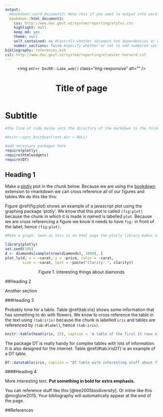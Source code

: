 ```yaml
---
output:
  #bookdown::word_document2: #Use this if you need to output into word. The word document will contain webshots of any html/javascript content
  bookdown::html_document2:
    css: http://www.doc.govt.nz/system/reporting/styles.css
    highlight: null
    keep_md: yes
    theme: null
    self_contained: no #Controls whether document has dependencies or not. Has implications for file size and speed of loading
    number_sections: false #specify whether or not to add numbered sections
bibliography: references.bib
csl: http://www.doc.govt.nz/system/reporting/elsevier-harvard.csl 
---
```

<!--Customise header here-->
<header id="header">
<img src=`r DocRR::Lake_web()` class="img-responsive" alt="" />
<h1>Title of page</h1>
</header>
<h1 class="h1sub">Subtitle</h1>

<!--Add some custom css to control font and table header colour or other style components where needed-->
<style> 
        h2 {color: `r DocRR::font_Lake()`}
        h3 {color: `r DocRR::font_Lake()`}
        h4 {color: `r DocRR::font_Lake()`}
        th {background-color : `r DocRR::font_Lake()`}
</style>

```r

#The line of code below sets the directory of the markdown to the folder where this file is saved. You may not want to use this if using data from different network folders

#knitr::opts_knit$set(root.dir = NULL)

#add necessary packages here
require(plotly)
require(htmlwidgets)
require(DT)
```

## Heading 1

Make a [plotly](https://plot.ly/r/) plot in the chunk below. Because we are using the [bookdown](https://bookdown.org/yihui/bookdown/) extension to rmarkdown we can cross reference all of our figures and tables.We do this like this:

Figure \@ref(fig:plot) shows an example of a javascript plot using the graphing package 'plotly'. We know that this plot is called `(fig:plot)` because the chunk in which it is made is named is labelled `plot`. Because we are cross referencing a figure we know it needs to have `fig:` in front of the label, hence `(fig:plot)`. 

```r

#Make a graph. Seen as this is an html page the plotly library makes nice interactive graphics

library(plotly)
set.seed(100)
d <- diamonds[sample(nrow(diamonds), 1000), ]
plot_ly(d, x = ~carat, y = ~price, color = ~carat,
        size = ~carat, text = ~paste("Clarity: ", clarity))

```


<!-- An alternative way of adding captions. Captions don't work with some htmlwidgets packages -->
<p class="caption" align = "middle" id = "Figure 1."> Figure 1. Interesting things about diamonds</p>

##Heading 2

Another section

###Heading 3
 
Probably time for a table. Table \@ref(tab:iris) shows some information that has something to do with flowers. We know to cross reference the table in the text using `(tab:iris)` because the chunk is labelled `iris` and tables are referenced by `(tab:#label)`, hence `(tab:iris)`.


```r

knitr::kable(head(iris, 15), caption = 'A table of the first 15 rows of the iris data.')
```

The package DT is really handy for complex tables with lots of information. It is also designed for the internet. Table \@ref(#tab:irisDT) is an example of a DT table.

```r

DT::datatable(iris, caption = "DT table with interesting stuff about flowers")

```

####Heading 4

More interesting text. __Put something in bold for extra emphasis.__


You can reference stuff like this [@lee2005biodiversity]. Or inline like this @mcglone2015. Your bibliography will automatically appear at the end of the page.

##References
